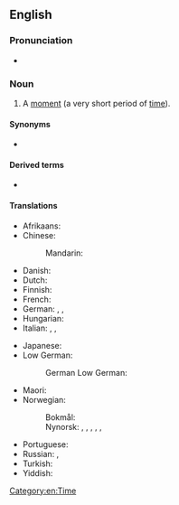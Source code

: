 ==English==

===Pronunciation===
* {{audio|en|en-au-blink of an eye.ogg|Audio (AU)}}

===Noun===
{{en-noun|-|blinks of an eye}}

# {{lb|en|idiom}} A [[moment]] (a very short period of [[time]]).

====Synonyms====
* {{l|en|eyeblink}}

====Derived terms====
* {{l|en|in the blink of an eye}}

====Translations====
{{trans-top|moment (a very short period of time)}}
* Afrikaans: {{t+|af|oomblik}}
* Chinese:
*: Mandarin: {{t+|cmn|眨眼|tr=zhǎyǎn|sc=Hani}}
* Danish: {{t+|da|øjeblik|n}}
* Dutch: {{t+|nl|ogenblik|n}}
* Finnish: {{t+|fi|silmänräpäys}}
* French: {{t+|fr|clin d'œil|m}}
* German: {{t+|de|Augenblick|m}}, {{t+|de|Wimpernschlag|m}}, {{t|de|Augenschlag|m}}
* Hungarian: {{t+|hu|szempillantás}}
* Italian: {{t|it|batter d'occhio|m}}, {{t|it|batter d'occhi|m}}, {{t|it|battito di ciglia|m}}
{{trans-mid}}
* Japanese: {{t|ja|あっという間|tr=あっというま, a-tto iu ma|sc=Jpan}}
* Low German:
*: German Low German: {{t|nds-de|Ogenblick|m}}
* Maori: {{t|mi|matakarapa}}
* Norwegian:
*: Bokmål: {{t+|nb|øyeblikk|n}}
*: Nynorsk: {{t|nn|augeblikk|n}}, {{t|nn|augneblikk|n}}, {{t|nn|augeblink|n}}, {{t|nn|augneblink|n}}, {{t|nn|augeblunk|n}}, {{t|nn|augneblunk|n}}
* Portuguese: {{t|pt|piscar de olhos|m}}
* Russian: {{t+|ru|мгнове́ние о́ка|n}}, {{t+|ru|мгнове́ние|n}}
* Turkish: {{t|tr|göz kırpma}}
* Yiddish: {{t+|yi|אויגנבליק|m}}
{{trans-bottom}}

[[Category:en:Time]]